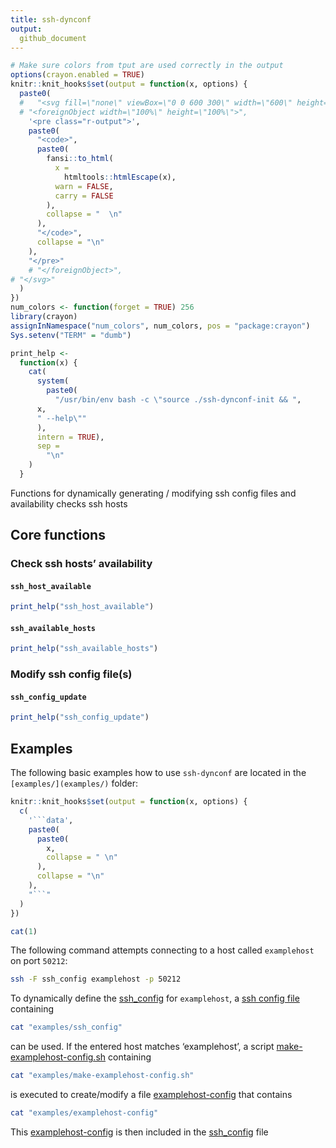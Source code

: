 ```yaml
---
title: ssh-dynconf
output:
  github_document
---
```


```r
# Make sure colors from tput are used correctly in the output
options(crayon.enabled = TRUE)
knitr::knit_hooks$set(output = function(x, options) {
  paste0(
  #   "<svg fill=\"none\" viewBox=\"0 0 600 300\" width=\"600\" height=\"300\" xmlns=\"http://www.w3.org/2000/svg\">",
  # "<foreignObject width=\"100%\" height=\"100%\">",
    '<pre class="r-output">',
    paste0(
      "<code>",
      paste0(
        fansi::to_html(
          x =
            htmltools::htmlEscape(x),
          warn = FALSE,
          carry = FALSE
        ),
        collapse = "  \n"
      ),
      "</code>",
      collapse = "\n"
    ),
    "</pre>"
    # "</foreignObject>",
# "</svg>"
  )
})
num_colors <- function(forget = TRUE) 256
library(crayon)
assignInNamespace("num_colors", num_colors, pos = "package:crayon")
Sys.setenv("TERM" = "dumb")

print_help <-
  function(x) {
    cat(
      system(
        paste0(
          "/usr/bin/env bash -c \"source ./ssh-dynconf-init && ",
      x,
      " --help\""
      ), 
      intern = TRUE),
      sep =
        "\n"
    )
  }
```

Functions for dynamically generating / modifying ssh config files and availability checks ssh hosts

## Core functions

### Check ssh hosts' availability

#### `ssh_host_available`

```r
print_help("ssh_host_available")
```

#### `ssh_available_hosts`

```r
print_help("ssh_available_hosts")
```

### Modify ssh config file(s)

#### `ssh_config_update`

```r
print_help("ssh_config_update")
```

## Examples 

The following basic examples how to use `ssh-dynconf` are located in the `[examples/](examples/)` folder:

```r
knitr::knit_hooks$set(output = function(x, options) {
  c(
    '```data',
    paste0(
      paste0(
        x,
        collapse = " \n"
      ),
      collapse = "\n"
    ),
    "```"
  )
})
```

```r
cat(1)
```

The following command attempts connecting to a host called `examplehost`
on port `50212`:

```bash
ssh -F ssh_config examplehost -p 50212 
```

To dynamically define the 
[ssh_config](https://man7.org/linux/man-pages/man5/ssh_config.5.html)
for `examplehost`, a [ssh config file](examples/ssh_config) containing

```bash
cat "examples/ssh_config"
```

can be used.
If the entered host matches 'examplehost',
a script [make-examplehost-config.sh](examples/make-examplehost-config.sh) containing

```bash
cat "examples/make-examplehost-config.sh"
```

is executed to create/modify a file [examplehost-config](examples/examplehost-config)
that contains

```bash
cat "examples/examplehost-config"
```

This [examplehost-config](examples/examplehost-config) is then included in the 
[ssh_config](https://man7.org/linux/man-pages/man5/ssh_config.5.html) file
